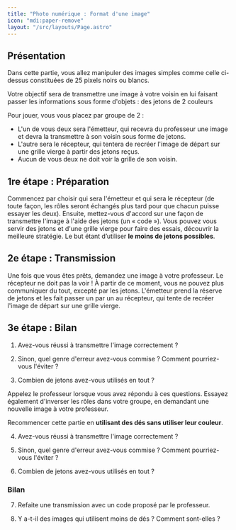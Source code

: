 ```yaml
---
title: "Photo numérique : Format d'une image"
icon: "mdi:paper-remove"
layout: "/src/layouts/Page.astro"
---
```


## Présentation

Dans cette partie, vous allez manipuler des images simples comme celle ci-
dessus constituées de 25 pixels noirs ou blancs.

Votre objectif sera de transmettre une image à votre voisin en lui faisant
passer les informations sous forme d'objets : des jetons de 2 couleurs

Pour jouer, vous vous placez par groupe de 2 :

  - L'un de vous deux sera l'émetteur, qui recevra du professeur une image et devra la transmettre à son voisin sous forme de jetons.
  - L'autre sera le récepteur, qui tentera de recréer l'image de départ sur une grille vierge à partir des jetons reçus.
  - Aucun de vous deux ne doit voir la grille de son voisin.

## 1re étape : Préparation

Commencez par choisir qui sera l'émetteur et qui sera le récepteur (de toute
façon, les rôles seront échangés plus tard pour que chacun puisse essayer les
deux). Ensuite, mettez-vous d'accord sur une façon de transmettre l'image à
l'aide des jetons (un « code »). Vous pouvez vous servir des jetons et d'une
grille vierge pour faire des essais, découvrir la meilleure stratégie. Le but
étant d’utiliser **le moins de jetons possibles**.

## 2e étape : Transmission

Une fois que vous êtes prêts, demandez une image à votre professeur. Le
récepteur ne doit pas la voir ! À partir de ce moment, vous ne pouvez plus
communiquer du tout, excepté par les jetons. L'émetteur prend la réserve de
jetons et les fait passer un par un au récepteur, qui tente de recréer l'image
de départ sur une grille vierge.

## 3e étape : Bilan

1. Avez-vous réussi à transmettre l'image correctement ?

2. Sinon, quel genre d'erreur avez-vous commise ? Comment pourriez-vous
l'éviter ?

3. Combien de jetons avez-vous utilisés en tout ?

Appelez le professeur lorsque vous avez répondu à ces questions. Essayez
également d'inverser les rôles dans votre groupe, en demandant une nouvelle
image à votre professeur.

Recommencer cette partie en **utilisant des dés sans utiliser leur couleur**.

4. Avez-vous réussi à transmettre l'image correctement ?

5. Sinon, quel genre d'erreur avez-vous commise ? Comment pourriez-vous
l'éviter ?

6. Combien de jetons avez-vous utilisés en tout ?

### Bilan

7. Refaite une transmission avec un code proposé par le professeur.

8. Y a-t-il des images qui utilisent moins de dés ? Comment sont-elles ?